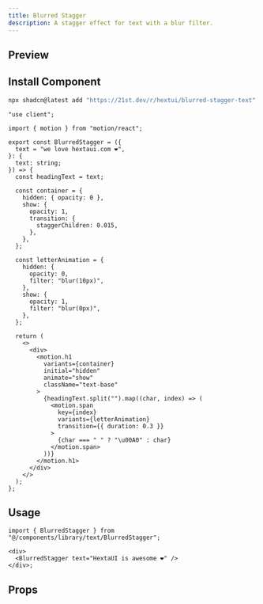 ```yaml
---
title: Blurred Stagger
description: A stagger effect for text with a blur filter.
---
```



## Preview

<PreviewContainer>
  <BlurredStagger />
</PreviewContainer>

## Install Component

```bash tab="CLI" title="NPM"
npx shadcn@latest add "https://21st.dev/r/hextui/blurred-stagger-text"
```

```tsx title="BlurredStagger.tsx" tab="Manually"
"use client";

import { motion } from "motion/react";

export const BlurredStagger = ({
  text = "we love hextaui.com ❤️",
}: {
  text: string;
}) => {
  const headingText = text;

  const container = {
    hidden: { opacity: 0 },
    show: {
      opacity: 1,
      transition: {
        staggerChildren: 0.015,
      },
    },
  };

  const letterAnimation = {
    hidden: {
      opacity: 0,
      filter: "blur(10px)",
    },
    show: {
      opacity: 1,
      filter: "blur(0px)",
    },
  };

  return (
    <>
      <div>
        <motion.h1
          variants={container}
          initial="hidden"
          animate="show"
          className="text-base"
        >
          {headingText.split("").map((char, index) => (
            <motion.span
              key={index}
              variants={letterAnimation}
              transition={{ duration: 0.3 }}
            >
              {char === " " ? "\u00A0" : char}
            </motion.span>
          ))}
        </motion.h1>
      </div>
    </>
  );
};
```

## Usage

```tsx title="index.tsx"
import { BlurredStagger } from "@/components/library/text/BlurredStagger";

<div>
  <BlurredStagger text="HextaUI is awesome ❤️" />
</div>;
```

## Props

<AutoTypeTable
  path="./components/library/text/BlurredStagger.tsx"
  name="BlurredStaggerProps"
/>
